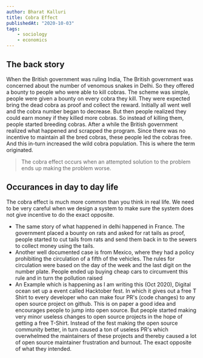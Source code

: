 ```yaml
---
author: Bharat Kalluri
title: Cobra Effect
publishedAt: "2020-10-03"
tags:
    - sociology
    - economics
---
```


## The back story

When the British government was ruling India, The British government was concerned about the number of venomous snakes in Delhi. So they
offered a bounty to people who were able to kill cobras. The scheme was simple, people were given a bounty on every cobra they kill. They
were expected bring the dead cobra as proof and collect the reward. Initially all went well and the cobra number began to decrease.
But then people realized they could earn money if they killed more cobras. So instead of killing them, people started breeding cobras.
After a while the British government realized what happened and scrapped the program. Since there was no incentive to maintain all the bred
cobras, these people led the cobras free. And this in-turn increased the wild cobra population. This is where the term originated.

> The cobra effect occurs when an attempted solution to the problem ends up making the problem worse.

## Occurances in day to day life

The cobra effect is much more common than you think in real life. We need to be very careful when we design a system to make sure the system
does not give incentive to do the exact opposite.

-   The same story of what happened in delhi happened in France. The government placed a bounty on rats and asked for rat tails as proof, people
    started to cut tails from rats and send them back in to the sewers to collect money using the tails.
-   Another well documented case is from Mexico, where they had a policy prohibiting the circulation of a fifth of the vehicles. The rules for
    circulation were based on the day of the week and the last digit on the number plate. People ended up buying cheap cars to circumvent this rule
    and in turn the pollution raised
-   An Example which is happening as I am writing this (Oct 2020), Digital ocean set up a event called Hacktober fest. In which it gives out a free
    T Shirt to every developer who can make four PR's (code changes) to any open source project on github. This is on paper a good idea and encourages
    people to jump into open source. But people started making very minor useless changes to open source projects in the hope of getting a free T-Shirt.
    Instead of the fest making the open source community better, in turn caused a ton of useless PR's which overwhelmed the maintainers of these projects
    and thereby caused a lot of open source maintainer frustration and burnout. The exact opposite of what they intended.
